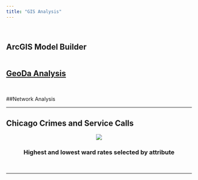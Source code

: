 ```yaml
---
title: "GIS Analysis"
---
```

<br>

## ArcGIS Model Builder
<img src="https://raw.githubusercontent.com/kjmagnan1s/kjmagnan1s.github.io/master/images/Model_img.jpg" alt="" />



<h2>[GeoDa Analysis](geoda.html)</h2>

<br>

##Network Analysis
<img src="https://raw.githubusercontent.com/kjmagnan1s/kjmagnan1s.github.io/master/images/Lab1_KM.jpg" alt="" />
<img src="https://raw.githubusercontent.com/kjmagnan1s/kjmagnan1s.github.io/master/images/Old_method_map.jpg" alt="" />

***

## Chicago Crimes and Service Calls
<center>
<div class="scroll>
<img src="https://raw.githubusercontent.com/kjmagnan1s/kjmagnan1s.github.io/master/images/Initial_4_map.jpg" alt="" />
<img src="https://raw.githubusercontent.com/kjmagnan1s/kjmagnan1s.github.io/master/images/violent_property_crime.jpg" />

### Highest and lowest ward rates selected by attribute

<img src="https://raw.githubusercontent.com/kjmagnan1s/kjmagnan1s.github.io/master/images/violent_property_crime_attribute_selection.jpg" alt="" />
<img src="https://raw.githubusercontent.com/kjmagnan1s/kjmagnan1s.github.io/master/images/violent_property_mean_elipse.jpg" alt="" />
</center>

***

<img src="https://raw.githubusercontent.com/kjmagnan1s/kjmagnan1s.github.io/master/images/assignment 12.jpg" alt="" /></div>


